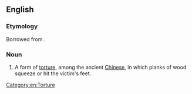 ==English==

===Etymology===
Borrowed from {{bor|en|zh|夾棍}}.

===Noun===
{{wikipedia}}
{{en-noun|-|head=kia quen}}

# A form of [[torture]], among the ancient [[Chinese]], in which planks of wood squeeze or hit the victim's feet.

[[Category:en:Torture]]